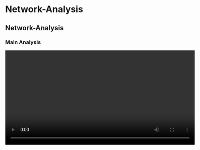 # Network-Analysis

## Network-Analysis

### Main Analysis

<video width="600" controls><source src="/assets/videos/Network-Analysis/Network_1_Main-Analysis.mp4" type="video/mp4">Your browser does not support the video tag.</video>

